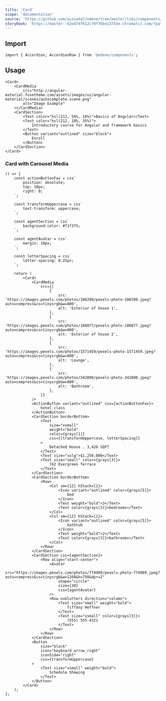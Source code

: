 ```yaml
---
title: 'Card'
scope: 'documentation'
source: 'https://github.com/aLosada7/edene/tree/master/libs/components/src/Card'
storybook: 'https://master--62ed74f612c78f7bbe13743e.chromatic.com/?path=/docs/components-accordion--playground'
---
```


## Import

```bash
import { Accordion, AccordionRow } from '@edene/components';
```

## Usage

```tsx
<Card>
    <CardMedia
        src="http://angular-material.fusetheme.com/assets/images/ui/angular-material/scenes/autocomplete.scene.png"
        alt="Image Example"
    ></CardMedia>
    <CardSection>
        <Text color="hsl(212, 56%, 16%)">Basics of Angular</Text>
        <Text color="hsl(212, 18%, 35%)">
            Introductory course for Angular and framework basics
        </Text>
        <Button variant="outlined" size="block">
            Enroll
        </Button>
    </CardSection>
</Card>
```

### Card with Carousel Media

```tsx
() => {
    const actionButtonFav = css`
        position: absolute;
        top: 10px;
        right: 0;
    `;

    const transformUppercase = css`
        text-transform: uppercase;
    `;

    const agentSection = css`
        background-color: #f1f3f5;
    `;

    const agentAvatar = css`
        margin: 10px;
    `;

    const letterSpacing = css`
        letter-spacing: 0.25px;
    `;

    return (
        <Card>
            <CardMedia
                src={[
                    {
                        src: 'https://images.pexels.com/photos/106399/pexels-photo-106399.jpeg?auto=compress&cs=tinysrgb&w=800',
                        alt: 'Exterior of house 1',
                    },
                    {
                        src: 'https://images.pexels.com/photos/186077/pexels-photo-186077.jpeg?auto=compress&cs=tinysrgb&w=800',
                        alt: 'Exterior of house 2',
                    },
                    {
                        src: 'https://images.pexels.com/photos/1571459/pexels-photo-1571459.jpeg?auto=compress&cs=tinysrgb&w=800',
                        alt: 'Lounge',
                    },
                    {
                        src: 'https://images.pexels.com/photos/342800/pexels-photo-342800.jpeg?auto=compress&cs=tinysrgb&w=800',
                        alt: 'Bathroom',
                    },
                ]}
            />
            <ActionButton variant="outlined" css={actionButtonFav}>
                hotel_class
            </ActionButton>
            <CardSection borderBottom>
                <Text
                    size="xsmall"
                    weight="bold"
                    color={grays[1]}
                    css={[transformUppercase, letterSpacing]}
                >
                    Detached House . 3,426 SQFT
                </Text>
                <Text size="xxlg">$1,250,000</Text>
                <Text size="small" color={grays[3]}>
                    742 Evergreen Terrace
                </Text>
            </CardSection>
            <CardSection borderBottom>
                <Row>
                    <Col sm={12} hStack={1}>
                        <Icon variant="outlined" color={grays[5]}>
                            bed
                        </Icon>
                        <Text weight="bold">3</Text>
                        <Text color={grays[3]}>bedrooms</Text>
                    </Col>
                    <Col sm={12} hStack={1}>
                        <Icon variant="outlined" color={grays[5]}>
                            bathtub
                        </Icon>
                        <Text weight="bold">2</Text>
                        <Text color={grays[3]}>bathrooms</Text>
                    </Col>
                </Row>
            </CardSection>
            <CardSection css={agentSection}>
                <Row align="start-center">
                    <Avatar
                        src="https://images.pexels.com/photos/774909/pexels-photo-774909.jpeg?auto=compress&cs=tinysrgb&w=1260&h=750&dpr=2"
                        shape="circle"
                        size={30}
                        css={agentAvatar}
                    />
                    <Row noGlutters direction="column">
                        <Text size="small" weight="bold">
                            Tiffany Heffner
                        </Text>
                        <Text size="xsmall" color={grays[3]}>
                            (555) 555-4321
                        </Text>
                    </Row>
                </Row>
            </CardSection>
            <Button
                size="block"
                icon="keyboard_arrow_right"
                iconSide="right"
                css={transformUppercase}
            >
                <Text size="xsmall" weight="bold">
                    Schedule Showing
                </Text>
            </Button>
        </Card>
    );
};
```
